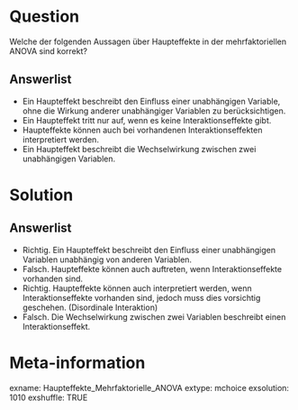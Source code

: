 Question
========
Welche der folgenden Aussagen über Haupteffekte in der mehrfaktoriellen ANOVA sind korrekt?

Answerlist
----------
* Ein Haupteffekt beschreibt den Einfluss einer unabhängigen Variable, ohne die Wirkung anderer unabhängiger Variablen zu berücksichtigen.
* Ein Haupteffekt tritt nur auf, wenn es keine Interaktionseffekte gibt.
* Haupteffekte können auch bei vorhandenen Interaktionseffekten interpretiert werden.
* Ein Haupteffekt beschreibt die Wechselwirkung zwischen zwei unabhängigen Variablen.

Solution
========
Answerlist
----------
* Richtig. Ein Haupteffekt beschreibt den Einfluss einer unabhängigen Variablen unabhängig von anderen Variablen.
* Falsch. Haupteffekte können auch auftreten, wenn Interaktionseffekte vorhanden sind.
* Richtig. Haupteffekte können auch interpretiert werden, wenn Interaktionseffekte vorhanden sind, jedoch muss dies vorsichtig geschehen. (Disordinale Interaktion)
* Falsch. Die Wechselwirkung zwischen zwei Variablen beschreibt einen Interaktionseffekt.

Meta-information
================
exname: Haupteffekte_Mehrfaktorielle_ANOVA
extype: mchoice 
exsolution: 1010
exshuffle: TRUE
